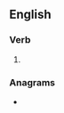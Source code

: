 ==English==

===Verb===
{{head|en|present participle}}

# {{present participle of|demerge|lang=en|nocat=1}}

===Anagrams===
* {{anagrams|en|degerming}}